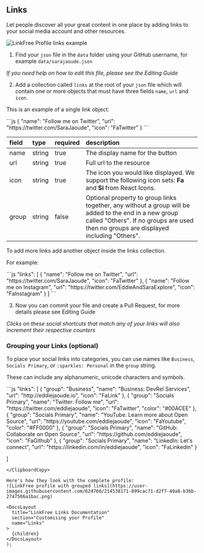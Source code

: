 
## Links

Let people discover all your great content in one place by adding links to your social media account and other resources.

![LinkFree Profile links example](https://user-images.githubusercontent.com/624760/209361460-61d05252-24ce-4417-86b4-72e18f8fec54.png)

1. Find your `json` file in the `data` folder using your GitHub username, for example `data/sarajaoude.json`

_If you need help on how to edit this file, please see the <Link href="/docs/how-to-guides/editing">Editing Guide</Link>_

2. Add a collection called `links` at the root of your `json` file which will contain one or more objects that must have three fields `name`, `url` and `icon`.

This is an example of a single link object:

<ClipboardCopy>
```js
{
  "name": "Follow me on Twitter",
  "url": "https://twitter.com/SaraJaoude",
  "icon": "FaTwitter"
}
```
</ClipboardCopy>

| field | type   | required | description                                                                                                                                                                                    |
| :---- | :----- | :------- | :--------------------------------------------------------------------------------------------------------------------------------------------------------------------------------------------- |
| name  | string | true     | The display name for the button                                                                                                                                                                |
| url   | string | true     | Full url to the resource                                                                                                                                                                       |
| icon  | string | true     | The icon you would like displayed. We support the following icon sets: **Fa** and **Si** from React Icons.                                                                                     |
| group | string | false    | Optional property to group links together, any without a group will be added to the end in a new group called "Others". If no groups are used then no groups are displayed including "Others". |

To add more links add another object inside the links collection. 

For example:

<ClipboardCopy>
```js
  "links": [
    {
      "name": "Follow me on Twitter",
      "url": "https://twitter.com/SaraJaoude",
      "icon": "FaTwitter"
    },
    {
      "name": "Follow me on Instagram",
      "url": "https://twitter.com/EddieAndSaraExplore",
      "icon": "FaInstagram"
    }
  ]
```
</ClipboardCopy>

3. Now you can commit your file and create a Pull Request, for more details please see <Link href="/docs/how-to-guides/editing">Editing Guide</Link>

_Clicks on these social shortcuts that match any of your links will also increment their respective counters_

### Grouping your Links (optional)
To place your social links into categories, you can use names like `Business`,  `Socials Primary`, or `:sparkles: Personal` in the `group` string.

These can include any alphanumeric, unicode characters and symbols.

<ClipboardCopy>
```js
"links": [
 {
      "group": "Business",
      "name": "Business: DevRel Services",
      "url": "http://eddiejaoude.io",
      "icon": "FaLink"
    },
    {
      "group": "Socials Primary",
      "name": "Twitter: Follow me",
      "url": "https://twitter.com/eddiejaoude",
      "icon": "FaTwitter",
      "color": "#00ACEE"
    },
    {
      "group": "Socials Primary",
      "name": "YouTube: Learn more about Open Source",
      "url": "https://youtube.com/eddiejaoude",
      "icon": "FaYoutube",
      "color": "#FF0000"
    },
    {
      "group": "Socials Primary",
      "name": "GitHub: Collaborate on Open Source",
      "url": "https://github.com/eddiejaoude",
      "icon": "FaGithub"
    },
    {
      "group": "Socials Primary",
      "name": "LinkedIn: Let's connect",
      "url": "https://linkedin.com/in/eddiejaoude",
      "icon": "FaLinkedin"
    }

]
   
  ```
</ClipboardCopy>

Here's how they look with the complete profile: 
![LinkFree profile with grouped links](https://user-images.githubusercontent.com/624760/214538171-099cac71-d2f7-49a8-b3bb-2747506a1bac.png)

  <DocsLayout
    title="LinkFree Links Documentation"
    section="Customising your Profile"
    name="Links"
  >
    {children}
  </DocsLayout>
);
